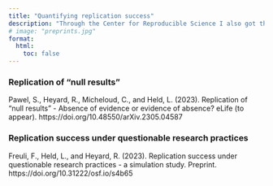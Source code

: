 ```yaml
---
title: "Quantifying replication success"
description: "Through the Center for Reproducible Science I also got the chance to collaborate on projects related to quantifying or assessing replication success."
# image: "preprints.jpg"
format: 
  html: 
    toc: false
---
```


### Replication of "null results"
Pawel, S., Heyard, R., Micheloud, C., and Held, L. (2023). Replication of "null results" - Absence of evidence or evidence of absence? eLife (to appear). https://doi.org/10.48550/arXiv.2305.04587

### Replication success under questionable research practices

Freuli, F., Held, L., and Heyard, R. (2023). Replication success under questionable research practices - a simulation study. Preprint. https://doi.org/10.31222/osf.io/s4b65